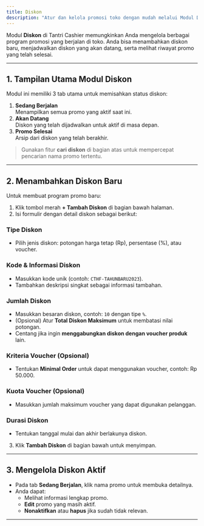 ```yaml
---
title: Diskon
description: "Atur dan kelola promosi toko dengan mudah melalui Modul Diskon di Tantri Cashier."
---
```


Modul **Diskon** di Tantri Cashier memungkinkan Anda mengelola berbagai program promosi yang berjalan di toko. Anda bisa menambahkan diskon baru, menjadwalkan diskon yang akan datang, serta melihat riwayat promo yang telah selesai.

---

## 1. Tampilan Utama Modul Diskon

Modul ini memiliki 3 tab utama untuk memisahkan status diskon:

1. **Sedang Berjalan**  
   Menampilkan semua promo yang aktif saat ini.
2. **Akan Datang**  
   Diskon yang telah dijadwalkan untuk aktif di masa depan.
3. **Promo Selesai**  
   Arsip dari diskon yang telah berakhir.

> Gunakan fitur **cari diskon** di bagian atas untuk mempercepat pencarian nama promo tertentu.

---

## 2. Menambahkan Diskon Baru

Untuk membuat program promo baru:

1. Klik tombol merah **+ Tambah Diskon** di bagian bawah halaman.
2. Isi formulir dengan detail diskon sebagai berikut:

### Tipe Diskon

- Pilih jenis diskon: potongan harga tetap (Rp), persentase (%), atau voucher.

### Kode & Informasi Diskon

- Masukkan kode unik (contoh: `CTHF-TAHUNBARU2023`).
- Tambahkan deskripsi singkat sebagai informasi tambahan.

### Jumlah Diskon

- Masukkan besaran diskon, contoh: `10` dengan tipe `%`.
- (Opsional) Atur **Total Diskon Maksimum** untuk membatasi nilai potongan.
- Centang jika ingin **menggabungkan diskon dengan voucher produk** lain.

### Kriteria Voucher (Opsional)

- Tentukan **Minimal Order** untuk dapat menggunakan voucher, contoh: Rp 50.000.

### Kuota Voucher (Opsional)

- Masukkan jumlah maksimum voucher yang dapat digunakan pelanggan.

### Durasi Diskon

- Tentukan tanggal mulai dan akhir berlakunya diskon.

3. Klik **Tambah Diskon** di bagian bawah untuk menyimpan.

---

## 3. Mengelola Diskon Aktif

- Pada tab **Sedang Berjalan**, klik nama promo untuk membuka detailnya.
- Anda dapat:
  - Melihat informasi lengkap promo.
  - **Edit** promo yang masih aktif.
  - **Nonaktifkan** atau **hapus** jika sudah tidak relevan.

---
